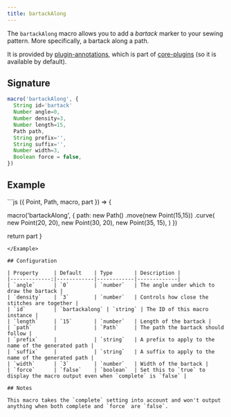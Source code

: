 ```yaml
---
title: bartackAlong
---
```


The `bartackAlong` macro allows you to add a _bartack_ marker to your sewing pattern.
More specifically, a bartack along a path.

It is provided by [plugin-annotations](/reference/plugins/annotations), which is
part of [core-plugins](/reference/plugins/core) (so it is available by default).

## Signature

```js
macro('bartackAlong', {
  String id='bartack'
  Number angle=0,
  Number density=3,
  Number length=15,
  Path path,
  String prefix='',
  String suffix='',
  Number width=3,
  Boolean force = false,
})
```

## Example

<Example caption="Example of the bartackAlong macro">
```js
({ Point, Path, macro, part }) => {

  macro('bartackAlong', { 
    path: new Path()
      .move(new Point(15,15))
      .curve(
        new Point(20, 20),
        new Point(30, 20),
        new Point(35, 15),
      )
  })

  return part
}
```
</Example>

## Configuration

| Property     | Default    | Type       | Description |
|-------------:|------------|------------|-------------|
| `angle`      | `0`        | `number`   | The angle under which to draw the bartack |
| `density`    | `3`        | `number`   | Controls how close the stitches are together |
| `id`         | `bartackalong` | `string` | The ID of this macro instance |
| `length`     | `15`       | `number`   | Length of the bartack |
| `path`       |            | `Path`     | The path the bartack should follow |
| `prefix`     |            | `string`   | A prefix to apply to the name of the generated path |
| `suffix`     |            | `string`   | A suffix to apply to the name of the generated path |
| `width`      | `3`        | `number`   | Width of the bartack |
| `force`      | `false`    | `boolean`  | Set this to `true` to display the macro output even when `complete` is `false` |

## Notes

This macro takes the `complete` setting into account and won't output anything when both complete and `force` are `false`.


